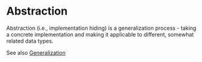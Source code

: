 
# Abstraction

Abstraction (i.e., implementation hiding) is a generalization process - taking a concrete implementation and making it applicable to different, somewhat related data types.

See also [Generalization](/tidbits/generalization)

<NewsletterForm />
